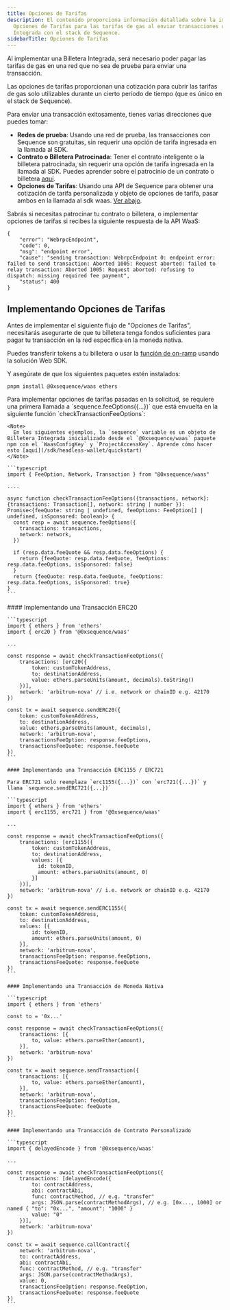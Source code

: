 ```yaml
---
title: Opciones de Tarifas
description: El contenido proporciona información detallada sobre la implementación de
  Opciones de Tarifas para las tarifas de gas al enviar transacciones usando una Billetera
  Integrada con el stack de Sequence.
sidebarTitle: Opciones de Tarifas
---
```


Al implementar una Billetera Integrada, será necesario poder pagar las tarifas de gas en una red que no sea de prueba para enviar una transacción.

Las opciones de tarifas proporcionan una cotización para cubrir las tarifas de gas solo utilizables durante un cierto período de tiempo (que es único en el stack de Sequence).

Para enviar una transacción exitosamente, tienes varias direcciones que puedes tomar:

* **Redes de prueba**: Usando una red de prueba, las transacciones con Sequence son gratuitas, sin requerir una opción de tarifa ingresada en la llamada al SDK.
* **Contrato o Billetera Patrocinada**: Tener el contrato inteligente o la billetera patrocinada, sin requerir una opción de tarifa ingresada en la llamada al SDK. Puedes aprender sobre el patrocinio de un contrato o billetera [aquí](/solutions/builder/gas-tank.mdx).
* **Opciones de Tarifas**: Usando una API de Sequence para obtener una cotización de tarifa personalizada y objeto de opciones de tarifa, pasar ambos en la llamada al sdk waas. [Ver abajo](/sdk/headless-wallet/fee-options#implementing-fee-options).

<Note>
  Sabrás si necesitas patrocinar tu contrato o billetera, o implementar opciones de tarifas si recibes la siguiente respuesta de la API WaaS:

  ```shell
  {
      "error": "WebrpcEndpoint",
      "code": 0,
      "msg": "endpoint error",
      "cause": "sending transaction: WebrpcEndpoint 0: endpoint error: failed to send transaction: Aborted 1005: Request aborted: failed to relay transaction: Aborted 1005: Request aborted: refusing to dispatch: missing required fee payment",
      "status": 400
  }
  ```
</Note>

## Implementando Opciones de Tarifas

Antes de implementar el siguiente flujo de "Opciones de Tarifas", necesitarás asegurarte de que tu billetera tenga fondos suficientes para pagar tu transacción en la red específica en la moneda nativa.

Puedes transferir tokens a tu billetera o usar la [función de on-ramp](/sdk/web/guides/on-ramp) usando la solución Web SDK.

Y asegúrate de que los siguientes paquetes estén instalados:

```shell
pnpm install @0xsequence/waas ethers
```

<Steps>
  <Step title="Generalized API for Fee Options & Fee Quote">
    Para implementar opciones de tarifas pasadas en la solicitud, se requiere una primera llamada a `sequence.feeOptions({...})` que está envuelta en la siguiente función `checkTransactionFeeOptions`:

    <Note>
      En los siguientes ejemplos, la `sequence` variable es un objeto de Billetera Integrada inicializado desde el `@0xsequence/waas` paquete npm con el `WaasConfigKey` y `ProjectAccessKey`. Aprende cómo hacer esto [aquí](/sdk/headless-wallet/quickstart)
    </Note>

    ```typescript
    import { FeeOption, Network, Transaction } from "@0xsequence/waas"

    ....

    async function checkTransactionFeeOptions({transactions, network}: {transactions: Transaction[], network: string | number }): Promise<{feeQuote: string | undefined, feeOptions: FeeOption[] | undefined, isSponsored: boolean}> {
      const resp = await sequence.feeOptions({
        transactions: transactions,
        network: network,
      })

      if (resp.data.feeQuote && resp.data.feeOptions) {
        return {feeQuote: resp.data.feeQuote, feeOptions: resp.data.feeOptions, isSponsored: false}
      }
      return {feeQuote: resp.data.feeQuote, feeOptions: resp.data.feeOptions, isSponsored: true}
    }
    ```
  </Step>

  <Step title="Crafting Fee Options & Fee Quote with Transaction">
    #### Implementando una Transacción ERC20

    ```typescript
    import { ethers } from 'ethers'
    import { erc20 } from '@0xsequence/waas'

    ...

    const response = await checkTransactionFeeOptions({
        transactions: [erc20({
            token: customTokenAddress,
            to: destinationAddress,
            value: ethers.parseUnits(amount, decimals).toString()
        })],
        network: 'arbitrum-nova' // i.e. network or chainID e.g. 42170 
    })

    const tx = await sequence.sendERC20({
        token: customTokenAddress,
        to: destinationAddress,
        value: ethers.parseUnits(amount, decimals),
        network: 'arbitrum-nova',
        transactionsFeeOption: response.feeOptions,
        transactionsFeeQuote: response.feeQuote
    })
    ```

    #### Implementando una Transacción ERC1155 / ERC721

    Para ERC721 solo reemplaza `erc1155({...})` con `erc721({...})` y llama `sequence.sendERC721({...})`

    ```typescript
    import { ethers } from 'ethers'
    import { erc1155, erc721 } from '@0xsequence/waas'

    ...

    const response = await checkTransactionFeeOptions({
        transactions: [erc1155({
            token: customTokenAddress,
            to: destinationAddress,
            values: [{
              id: tokenID,
              amount: ethers.parseUnits(amount, 0)
            }]
        })],
        network: 'arbitrum-nova' // i.e. network or chainID e.g. 42170 
    })

    const tx = await sequence.sendERC1155({
        token: customTokenAddress,
        to: destinationAddress,
        values: [{
            id: tokenID,
            amount: ethers.parseUnits(amount, 0)
        }],
        network: 'arbitrum-nova',
        transactionsFeeOption: response.feeOptions,
        transactionsFeeQuote: response.feeQuote
    })
    ```

    #### Implementando una Transacción de Moneda Nativa

    ```typescript
    import { ethers } from 'ethers'

    const to = '0x...'

    const response = await checkTransactionFeeOptions({
        transactions: [{
            to, value: ethers.parseEther(amount),
        }],
        network: 'arbitrum-nova'
    })

    const tx = await sequence.sendTransaction({
        transactions: [{
            to, value: ethers.parseEther(amount),
        }],
        network: 'arbitrum-nova',
        transactionsFeeOption: feeOption,
        transactionsFeeQuote: feeQuote
    })
    ```

    #### Implementando una Transacción de Contrato Personalizado

    ```typescript
    import { delayedEncode } from '@0xsequence/waas'

    ...

    const response = await checkTransactionFeeOptions({
        transactions: [delayedEncode({
            to: contractAddress,
            abi: contractAbi,
            func: contractMethod, // e.g. "transfer"
            args: JSON.parse(contractMethodArgs), // e.g. [0x..., 1000] or named { "to": "0x...", "amount": "1000" }
            value: "0"
        })],
        network: 'arbitrum-nova'
    })

    const tx = await sequence.callContract({
        network: 'arbitrum-nova',
        to: contractAddress,
        abi: contractAbi,
        func: contractMethod, // e.g. "transfer"
        args: JSON.parse(contractMethodArgs),
        value: 0,
        transactionsFeeOption: response.feeOption,
        transactionsFeeQuote: response.feeQuote
    })
    ```
  </Step>
</Steps>
